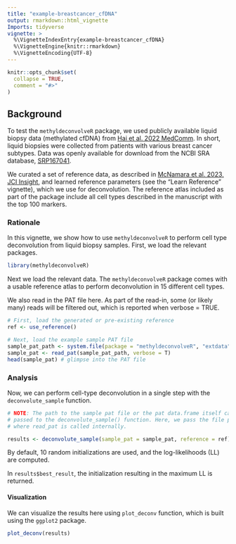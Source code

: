```yaml
---
title: "example-breastcancer_cfDNA"
output: rmarkdown::html_vignette
Imports: tidyverse
vignette: >
  %\VignetteIndexEntry{example-breastcancer_cfDNA}
  %\VignetteEngine{knitr::rmarkdown}
  %\VignetteEncoding{UTF-8}
---
```


```r
knitr::opts_chunk$set(
  collapse = TRUE,
  comment = "#>"
)
```

## Background

To test the `methyldeconvolveR` package, we used publicly available liquid biopsy data (methylated cfDNA) from [Hai et al. 2022 MedComm](https://doi.org/10.1002/mco2.134). In short, liquid biopsies were collected from patients with various breast cancer subtypes. Data was openly available for download from the NCBI SRA database, [SRP167041](https://trace.ncbi.nlm.nih.gov/Traces/?view=study&acc=SRP167041).

We curated a set of reference data, as described in [McNamara et al. 2023, JCI Insight](https://doi.org/10.1172/jci.insight.156529), and learned reference parameters (see the "Learn Reference" vignette), which we use for deconvolution. The reference atlas included as part of the package include all cell types described in the manuscript with the top 100 markers.

### Rationale

In this vignette, we show how to use `methyldeconvolveR` to perform cell type 
deconvolution from liquid biopsy samples. First, we load the relevant packages.

```r
library(methyldeconvolveR)
```

Next we load the relevant data. The `methyldeconvolveR` package comes with a
usable reference atlas to perform deconvolution in 15 different cell types.

We also read in the PAT file here. As part of the read-in, some (or likely many) reads
will be filtered out, which is reported when verbose = TRUE.

```r
# First, load the generated or pre-existing reference
ref <- use_reference()

# Next, load the example sample PAT file
sample_pat_path <- system.file(package = "methyldeconvolveR", "extdata", "SRR8117413_dedup_sorted.pat.gz")
sample_pat <- read_pat(sample_pat_path, verbose = T)
head(sample_pat) # glimpse into the PAT file

```

### Analysis

Now, we can perform cell-type deconvolution in a single step with the `deconvolute_sample` function.

```r
# NOTE: The path to the sample pat file or the pat data.frame itself can both be
# passed to the deconvolute_sample() function. Here, we pass the file path, 
# where read_pat is called internally.

results <- deconvolute_sample(sample_pat = sample_pat, reference = ref)
```

By default, 10 random initializations are used, and the log-likelihoods (LL) are computed.

In `results$best_result`, the initialization resulting in the maximum LL is returned.

#### Visualization

We can visualize the results here using `plot_deconv` function, which is built
using the `ggplot2` package.

```r
plot_deconv(results)
```


